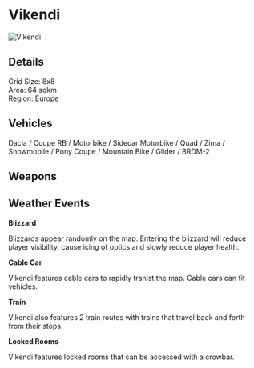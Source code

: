 # Vikendi  

![Vikendi](/img/maps/vikendi.jpeg)

## Details

Grid Size: 8x8  
Area: 64 sqkm  
Region: Europe 

## Vehicles

Dacia / Coupe RB / Motorbike / Sidecar Motorbike / Quad / Zima / Snowmobile / Pony Coupe / Mountain Bike / Glider / BRDM-2  

## Weapons

## Weather Events

**Blizzard**  

Blizzards appear randomly on the map. Entering the blizzard will reduce player visibility, cause icing of optics and slowly reduce player health. 

**Cable Car**  

Vikendi features cable cars to rapidly tranist the map. Cable cars can fit vehicles. 

**Train**  

Vikendi also features 2 train routes with trains that travel back and forth from their stops.  

**Locked Rooms**  

Vikendi features locked rooms that can be accessed with a crowbar.  
